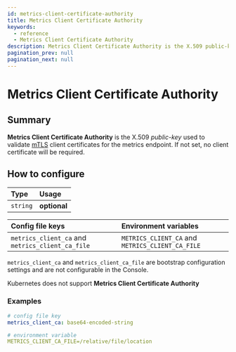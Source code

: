 ```yaml
---
id: metrics-client-certificate-authority
title: Metrics Client Certificate Authority
keywords:
  - reference
  - Metrics Client Certificate Authority
description: Metrics Client Certificate Authority is the X.509 public-key used to validate [mTLS](https://en.wikipedia.org/wiki/Mutual_authentication) client certificates for the metrics endpoint.
pagination_prev: null
pagination_next: null
---
```



# Metrics Client Certificate Authority

## Summary

**Metrics Client Certificate Authority** is the X.509 _public-key_ used to validate [mTLS](https://en.wikipedia.org/wiki/Mutual_authentication) client certificates for the metrics endpoint. If not set, no client certificate will be required.

## How to configure

| **Type** | **Usage**    |
| :------- | :----------- |
| `string` | **optional** |

<Tabs>
<TabItem value="Core" label="Core">

| **Config file keys** | **Environment variables** |
| :-- | :-- |
| `metrics_client_ca` and `metrics_client_ca_file` | `METRICS_CLIENT_CA` and `METRICS_CLIENT_CA_FILE` |

</TabItem>
<TabItem value="Enterprise" label="Enterprise">

`metrics_client_ca` and `metrics_client_ca_file` are bootstrap configuration settings and are not configurable in the Console.

</TabItem>
<TabItem value="Kubernetes" label="Kubernetes">

Kubernetes does not support **Metrics Client Certificate Authority**

</TabItem>
</Tabs>

### Examples

```yaml
# config file key
metrics_client_ca: base64-encoded-string

# environment variable
METRICS_CLIENT_CA_FILE=/relative/file/location
```
